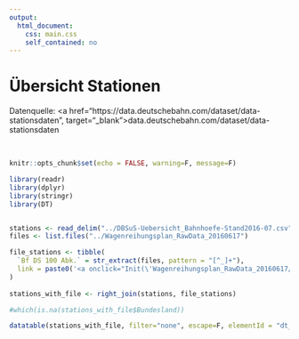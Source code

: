 ```yaml
---
output: 
  html_document: 
    css: main.css
    self_contained: no
---
```


<a id="back-to-overview" onclick="hide_wgr()" style="display:none;"><< Zurück zur Übersicht</a>

<div id="wgr"></div>
<div id="data_table">

# Übersicht Stationen

Datenquelle: <a href="https://data.deutschebahn.com/dataset/data-stationsdaten", target="_blank">data.deutschebahn.com/dataset/data-stationsdaten</a>

</br>

```r
knitr::opts_chunk$set(echo = FALSE, warning=F, message=F)
```

```r
library(readr)
library(dplyr)
library(stringr)
library(DT)


stations <- read_delim("../DBSuS-Uebersicht_Bahnhoefe-Stand2016-07.csv", delim = ";")
files <- list.files("../Wagenreihungsplan_RawData_20160617")

file_stations <- tibble(
  `Bf DS 100 Abk.` = str_extract(files, pattern = "[^_]+"),
  link = paste0('<a onclick="Init(\'Wagenreihungsplan_RawData_20160617/', files, '\')">', files, "</a>")
)
  
stations_with_file <- right_join(stations, file_stations)

#which(is.na(stations_with_file$Bundesland))

datatable(stations_with_file, filter="none", escape=F, elementId = "dt_table")

```

</div>

<script src="loadXML.js"></script>


